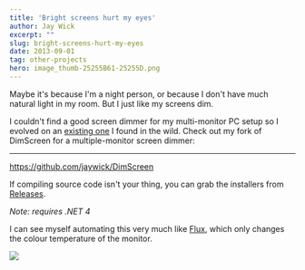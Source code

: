 ```yaml
---
title: 'Bright screens hurt my eyes'
author: Jay Wick
excerpt: ""
slug: bright-screens-hurt-my-eyes
date: 2013-09-01
tag: other-projects
hero: image_thumb-25255B61-25255D.png
---
```


Maybe it's because I'm a night person, or because I don't have much natural light in my room. But I just like my screens dim.

I couldn't find a good screen dimmer for my multi-monitor PC setup so I evolved on an [existing one](https://github.com/DHIteration/DimScreen) I found in the wild. Check out my fork of DimScreen for a multiple-monitor screen dimmer:

****

https://github.com/jaywick/DimScreen

If compiling source code isn't your thing, you can grab the installers from [Releases](https://github.com/jaywick/DimScreen/releases).

*Note: requires .NET 4*

I can see myself automating this very much like [Flux](https://justgetflux.com/), which only changes the colour temperature of the monitor.

![](./flux-shot-300x152.png)
